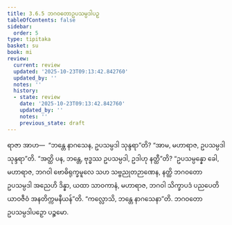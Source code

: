 ```yaml
---
title: 3.6.5 ဘဂဝတောဥပသမ္ပဒါပဉှ
tableOfContents: false
sidebar:
  order: 5
type: tipitaka
basket: su
book: mi
review:
  current: review
  updated: '2025-10-23T09:13:42.842760'
  updated_by: ''
  notes: ''
  history:
  - state: review
    date: '2025-10-23T09:13:42.842760'
    updated_by: ''
    notes: ''
    previous_state: draft
---
```



<ReviewStatus review={frontmatter.review} showDetails={true} />

<HypothesisAnnotation frontmatter={frontmatter} />

<DynamicBreadcrumb />

<Division number="87" book="mi" e="ch" v="28">

<Paragraph number="412" book="mi">
ရာဇာ အာဟ—  “ဘန္တေ နာဂသေန, ဥပသမ္ပဒါ သုန္ဒရာ”တိ? “အာမ, မဟာရာဇ, ဥပသမ္ပဒါ သုန္ဒရာ”တိ. “အတ္ထိ ပန, ဘန္တေ, ဗုဒ္ဓဿ ဥပသမ္ပဒါ, ဥဒါဟု နတ္ထီ”တိ? “ဥပသမ္ပန္နော ခေါ, မဟာရာဇ, ဘဂဝါ ဗောဓိရုက္ခမူလေ သဟ သဗ္ဗညုတဉာဏေန, နတ္ထိ ဘဂဝတော ဥပသမ္ပဒါ အညေဟိ ဒိန္နာ, ယထာ သာဝကာနံ, မဟာရာဇ, ဘဂဝါ သိက္ခာပဒံ ပညပေတိ ယာဝဇီဝံ အနတိက္ကမနီယန်”တိ.
</Paragraph>

<Paragraph number="413" book="mi">
“ကလ္လောသိ, ဘန္တေ နာဂသေနာ”တိ.

</Paragraph>
</Division>

<Paragraph number="414" type="center" book="mi">
ဘဂဝတော ဥပသမ္ပဒါပဉှော ပဉ္စမော.
</Paragraph>